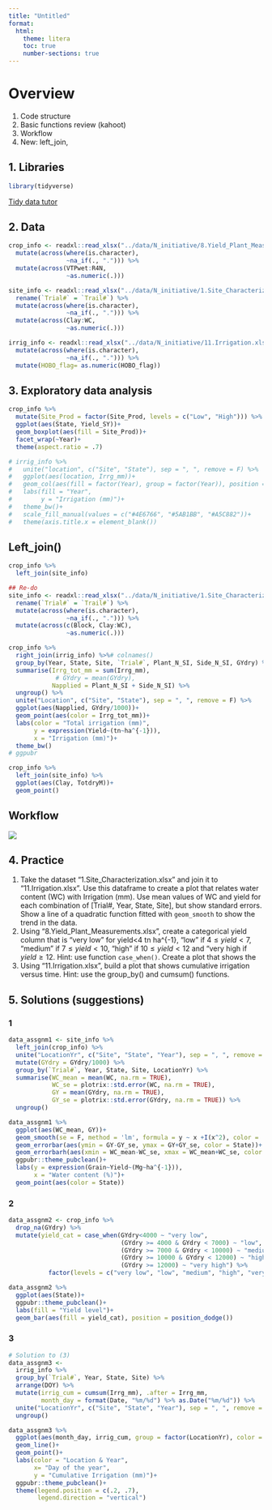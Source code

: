 ```yaml
---
title: "Untitled"
format:
  html:
    theme: litera
    toc: true
    number-sections: true
---
```

# Overview  

1. Code structure  
2. Basic functions review (kahoot)  
3. Workflow  
4. New: left_join, 

## 1. Libraries

```r
library(tidyverse)
```

[Tidy data tutor](https://tidydatatutor.com/vis.html)  

## 2. Data

```r
crop_info <- readxl::read_xlsx("../data/N_initiative/8.Yield_Plant_Measurements.xlsx", sheet = 2) %>% 
  mutate(across(where(is.character), 
                ~na_if(., "."))) %>% 
  mutate(across(VTPwet:R4N,
                ~as.numeric(.)))
```

```r
site_info <- readxl::read_xlsx("../data/N_initiative/1.Site_Characterization.xlsx", sheet = 2) %>% 
  rename(`Trial#` = `Trail#`) %>% 
  mutate(across(where(is.character), 
                ~na_if(., "."))) %>% 
  mutate(across(Clay:WC,
                ~as.numeric(.)))
```

```r
irrig_info <- readxl::read_xlsx("../data/N_initiative/11.Irrigation.xlsx", sheet = 2) %>% 
  mutate(across(where(is.character), 
                ~na_if(., "."))) %>% 
  mutate(HOBO_flag= as.numeric(HOBO_flag))
```

## 3. Exploratory data analysis

```r
crop_info %>% 
  mutate(Site_Prod = factor(Site_Prod, levels = c("Low", "High"))) %>% 
  ggplot(aes(State, Yield_SY))+
  geom_boxplot(aes(fill = Site_Prod))+
  facet_wrap(~Year)+
  theme(aspect.ratio = .7)
```

```r
# irrig_info %>% 
#   unite("location", c("Site", "State"), sep = ", ", remove = F) %>% 
#   ggplot(aes(location, Irrg_mm))+
#   geom_col(aes(fill = factor(Year), group = factor(Year)), position = position_dodge())+
#   labs(fill = "Year",
#        y = "Irrigation (mm)")+
#   theme_bw()+
#   scale_fill_manual(values = c("#4E6766", "#5AB1BB", "#A5C882"))+
#   theme(axis.title.x = element_blank())

```

## Left_join()

```r
crop_info %>% 
  left_join(site_info)
```

```r
## Re-do  
site_info <- readxl::read_xlsx("../data/N_initiative/1.Site_Characterization.xlsx", sheet = 2) %>% 
  rename(`Trial#` = `Trail#`) %>% 
  mutate(across(where(is.character), 
                ~na_if(., "."))) %>% 
  mutate(across(c(Block, Clay:WC),
                ~as.numeric(.)))
```

```r
crop_info %>%
  right_join(irrig_info) %>%# colnames()
  group_by(Year, State, Site, `Trial#`, Plant_N_SI, Side_N_SI, GYdry) %>% 
  summarise(Irrg_tot_mm = sum(Irrg_mm),
             # GYdry = mean(GYdry),
            Napplied = Plant_N_SI + Side_N_SI) %>%
  ungroup() %>% 
  unite("Location", c("Site", "State"), sep = ", ", remove = F) %>%
  ggplot(aes(Napplied, GYdry/1000))+
  geom_point(aes(color = Irrg_tot_mm))+
  labs(color = "Total irrigation (mm)",
       y = expression(Yield~(tn~ha^{-1})),
       x = "Irrigation (mm)")+
  theme_bw()
# ggpubr
```

```r
crop_info %>% 
  left_join(site_info) %>% 
  ggplot(aes(Clay, TotdryM))+
  geom_point()
```

## Workflow

![](images/tidyverse_workflow.png)

## 4. Practice  

(1) Take the dataset "1.Site_Characterization.xlsx" and join it to "11.Irrigation.xlsx". Use this dataframe to create a plot that relates water content (WC) with Irrigation (mm). Use mean values of WC and yield for each combination of [Trial#, Year, State, Site], but show standard errors. Show a line of a quadratic function fitted with `geom_smooth` to show the trend in the data.    
(2) Using "8.Yield_Plant_Measurements.xlsx", create a categorical yield column that is "very low" for yield<4 tn ha^{-1}, "low" if $4 \leq yield \lt 7$, "medium" if $7 \leq yield \lt 10$,  "high" if $10 \leq yield \lt 12$ and "very high if $yield  \geq 12$. Hint: use function `case_when()`. Create a plot that shows the    
(3) Using "11.Irrigation.xlsx", build a plot that shows cumulative irrigation versus time. Hint: use the group_by() and cumsum() functions.  


## 5. Solutions (suggestions)  
### 1  

```r
data_assgnm1 <- site_info %>% 
  left_join(crop_info) %>% 
  unite("LocationYr", c("Site", "State", "Year"), sep = ", ", remove = F) %>% 
  mutate(GYdry = GYdry/1000) %>% 
  group_by(`Trial#`, Year, State, Site, LocationYr) %>% 
  summarise(WC_mean = mean(WC, na.rm = TRUE),
            WC_se = plotrix::std.error(WC, na.rm = TRUE),
            GY = mean(GYdry, na.rm = TRUE),
            GY_se = plotrix::std.error(GYdry, na.rm = TRUE)) %>% 
  ungroup()

data_assgnm1 %>% 
  ggplot(aes(WC_mean, GY))+
  geom_smooth(se = F, method = 'lm', formula = y ~ x +I(x^2), color = 'grey30', alpha = .8, linetype = 2)+
  geom_errorbar(aes(ymin = GY-GY_se, ymax = GY+GY_se, color = State))+
  geom_errorbarh(aes(xmin = WC_mean-WC_se, xmax = WC_mean+WC_se, color = State))+
  ggpubr::theme_pubclean()+
  labs(y = expression(Grain~Yield~(Mg~ha^{-1})),
       x = "Water content (%)")+
  geom_point(aes(color = State))
```

### 2  

```r
data_assgnm2 <- crop_info %>% 
  drop_na(GYdry) %>% 
  mutate(yield_cat = case_when(GYdry<4000 ~ "very low",
                               (GYdry >= 4000 & GYdry < 7000) ~ "low",
                               (GYdry >= 7000 & GYdry < 10000) ~ "medium",
                               (GYdry >= 10000 & GYdry < 12000) ~ "high",
                               (GYdry >= 12000) ~ "very high") %>% 
           factor(levels = c("very low", "low", "medium", "high", "very high"))) 

data_assgnm2 %>% 
  ggplot(aes(State))+
  ggpubr::theme_pubclean()+
  labs(fill = "Yield level")+
  geom_bar(aes(fill = yield_cat), position = position_dodge())
```

### 3  
```r
# Solution to (3)
data_assgnm3 <- 
  irrig_info %>% 
  group_by(`Trial#`, Year, State, Site) %>% 
  arrange(DOY) %>% 
  mutate(irrig_cum = cumsum(Irrg_mm), .after = Irrg_mm, 
         month_day = format(Date, "%m/%d") %>% as.Date("%m/%d")) %>% 
  unite("LocationYr", c("Site", "State", "Year"), sep = ", ", remove = F) %>%
  ungroup()

data_assgnm3 %>% 
  ggplot(aes(month_day, irrig_cum, group = factor(LocationYr), color =  factor(LocationYr)))+
  geom_line()+
  geom_point()+
  labs(color = "Location & Year",
       x= "Day of the year",
       y = "Cumulative Irrigation (mm)")+
  ggpubr::theme_pubclean()+
  theme(legend.position = c(.2, .7),
        legend.direction = "vertical")
```


